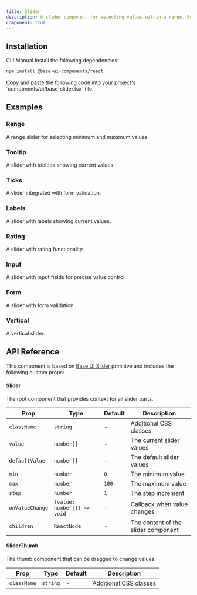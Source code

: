 ```yaml
---
title: Slider
description: A slider component for selecting values within a range. Built on top of Base UI Slider component.
component: true
---
```


<ExamplePreview path="base-slider/default" />

## Installation

<Tabs defaultValue="cli">

<TabsList>
  <TabsTrigger value="cli">CLI</TabsTrigger>
  <TabsTrigger value="manual">Manual</TabsTrigger>
</TabsList>

<TabsContent value="cli">
  <CliCommands name="base-slider" />
</TabsContent>

<TabsContent value="manual">    
<Steps>

<Step>
Install the following dependencies:

```bash
npm install @base-ui-components/react
```

</Step>

<Step>
Copy and paste the following code into your project's `components/ui/base-slider.tsx` file.

<ComponentPreview name="base-slider" />

</Step>

</Steps>

</TabsContent>

</Tabs>

## Examples

### Range

A range slider for selecting minimum and maximum values.

<ExamplePreview path="base-slider/range" />

<ExamplePreview path="base-slider/input" />

### Tooltip

A slider with tooltips showing current values.

<ExamplePreview path="base-slider/tooltip" />

### Ticks

A slider integrated with form validation.

<ExamplePreview path="base-slider/ticks" />

### Labels

A slider with labels showing current values.

<ExamplePreview path="base-slider/labels" />

### Rating

A slider with rating functionality.

<ExamplePreview path="base-slider/rating" />

### Input

A slider with input fields for precise value control.

### Form

A slider with form validation.

<ExamplePreview path="base-slider/form" />

### Vertical

A vertical slider.

<ExamplePreview path="base-slider/vertical" />

## API Reference

This component is based on [Base UI Slider](https://base-ui.com/react/components/slider) primitive and includes the following custom props:

#### Slider

The root component that provides context for all slider parts.

| Prop            | Type                        | Default | Description                         |
| --------------- | --------------------------- | ------- | ----------------------------------- |
| `className`     | `string`                    | -       | Additional CSS classes              |
| `value`         | `number[]`                  | -       | The current slider values           |
| `defaultValue`  | `number[]`                  | -       | The default slider values           |
| `min`           | `number`                    | `0`     | The minimum value                   |
| `max`           | `number`                    | `100`   | The maximum value                   |
| `step`          | `number`                    | `1`     | The step increment                  |
| `onValueChange` | `(value: number[]) => void` | -       | Callback when value changes         |
| `children`      | `ReactNode`                 | -       | The content of the slider component |

#### SliderThumb

The thumb component that can be dragged to change values.

| Prop        | Type     | Default | Description            |
| ----------- | -------- | ------- | ---------------------- |
| `className` | `string` | -       | Additional CSS classes |
